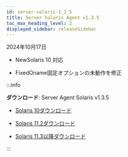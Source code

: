 ```yaml
---
id: server-solaris-1_3_5
title: Server Solaris Agent v1.3.5
toc_max_heading_level: 2
displayed_sidebar: releaseSidebar
---
```


2024年10月17日

- <Status priority='1'>New</Status>Solaris 10 対応

- <Status priority='1'>Fixed</Status>Oname固定オプションの未動作を修正

:::info 

**ダウンロード**: Server Agent Solaris v1.3.5

- [Solaris 10ダウンロード](https://repo.whatap.io/sunos/10/whatap-infra.1.3.5.SPARC.pkg.tar.gz)

- [Solaris 11.2ダウンロード](https://repo.whatap.io/sunos/11.2/whatap-infra.1.3.5.SPARC.pkg.tar.gz)

- [Solaris 11.3以降ダウンロード](https://repo.whatap.io/sunos/11/whatap-infra.1.3.5.SPARC.pkg.tar.gz)

:::
